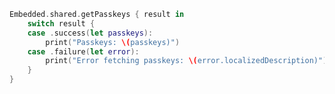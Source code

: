 ```swift
Embedded.shared.getPasskeys { result in
    switch result {
    case .success(let passkeys):
        print("Passkeys: \(passkeys)")
    case .failure(let error):
        print("Error fetching passkeys: \(error.localizedDescription)")
    }
}
```
